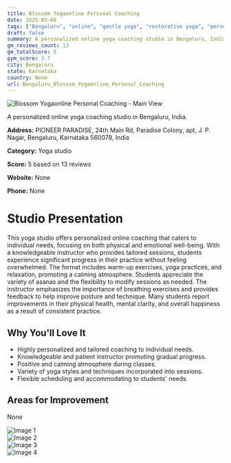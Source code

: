 ```yaml
---
title: Blossom Yogaonline Personal Coaching
date: 2025-03-08
tags: ["Bengaluru", "online", "gentle yoga", "restorative yoga", "personalized coaching", "online classes", "Bengaluru"]  
draft: false
summary: A personalized online yoga coaching studio in Bengaluru, India.
gm_reviews_count: 13
gm_totalScore: 5
gym_score: 3.7
city: Bengaluru
state: Karnataka
country: None
url: Bengaluru_Blossom_Yogaonline_Personal_Coaching
---
```


<div className="aspect-[16/9] relative my-8">
  <img 
    src="https://lh5.googleusercontent.com/p/AF1QipNxBnV3ngtKpB4uLKneJQRQ-onPLSkMrddxenvk=w1920-h1080-k-no"
    alt="Blossom Yogaonline Personal Coaching - Main View"
    className="object-cover absolute inset-0 w-full h-full rounded-lg"
  />
</div>

A personalized online yoga coaching studio in Bengaluru, India.

**Address:** PIONEER PARADISE, 24th Main Rd, Paradise Colony, apt, J. P. Nagar, Bengaluru, Karnataka 560078, India

**Category:** Yoga studio

**Score:** 5 based on 13 reviews

**Website:** None

**Phone:** None

# Studio Presentation

This yoga studio offers personalized online coaching that caters to individual needs, focusing on both physical and emotional well-being. With a knowledgeable instructor who provides tailored sessions, students experience significant progress in their practice without feeling overwhelmed. The format includes warm-up exercises, yoga practices, and relaxation, promoting a calming atmosphere. Students appreciate the variety of asanas and the flexibility to modify sessions as needed. The instructor emphasizes the importance of breathing exercises and provides feedback to help improve posture and technique. Many students report improvements in their physical health, mental clarity, and overall happiness as a result of consistent practice.

## Why You'll Love It

- Highly personalized and tailored coaching to individual needs.
- Knowledgeable and patient instructor promoting gradual progress.
- Positive and calming atmosphere during classes.
- Variety of yoga styles and techniques incorporated into sessions.
- Flexible scheduling and accommodating to students' needs.

## Areas for Improvement

None

<div className="grid grid-cols-1 xl:grid-cols-2 gap-4 my-8">
<div className="aspect-[4/3] relative"><img src="https://lh5.googleusercontent.com/p/AF1QipOIA077FIO0eZcy_zUgMPnpSEuFFPzSEQ-5xTR8=w1920-h1080-k-no" alt="Image 1" className="object-cover absolute inset-0 w-full h-full rounded-lg" /></div>
<div className="aspect-[4/3] relative"><img src="https://lh5.googleusercontent.com/p/AF1QipPN7v3LnuCTTRiQ2p4L_RkKcxDaOhn5I4ZJSexn=w1920-h1080-k-no" alt="Image 2" className="object-cover absolute inset-0 w-full h-full rounded-lg" /></div>
<div className="aspect-[4/3] relative"><img src="https://lh5.googleusercontent.com/p/AF1QipMT6b6posz5BnGtF-k4ws5ZEtVSNmrMIjU6NxcC=w1920-h1080-k-no" alt="Image 3" className="object-cover absolute inset-0 w-full h-full rounded-lg" /></div>
<div className="aspect-[4/3] relative"><img src="https://lh5.googleusercontent.com/p/AF1QipNnk_kt9recab4-Q5xmi7WJZVpdJkY-J47mXZJz=w1920-h1080-k-no" alt="Image 4" className="object-cover absolute inset-0 w-full h-full rounded-lg" /></div>
</div>